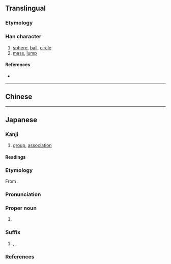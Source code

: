 {{also|團|团}}
{{character info/new}}
==Translingual==
{{Han simplified forms|團|団|团}}

===Etymology===
{{Han simp|團|f=專|t=寸}}

===Han character===
{{Han char|rn=31|rad=囗|as=03|sn=6|four=|canj=WDI|ids=⿴囗寸}}

# [[sphere]], [[ball]], [[circle]]
# [[mass]], [[lump]]

====References====
* {{Han ref|kx=0217.061|dkj=04703|dj=0444.090|hdz=10711.081|uh=56E3|ud=22243}}

----

==Chinese==
{{zh-see|團|v}}

----

==Japanese==
{{ja-kanji forms|団|團}}

===Kanji===
{{ja-kanji|grade=5|rs=囗03|kyu=團}}

# [[group]], [[association]]

====Readings====
{{ja-readings
|goon=だん
|kanon=たん
|toon=とん
|kun=かたまり-, まる-い
|nanori=あつ, まろ
}}

===Etymology===
{{ja-kanjitab|だん|yomi=o}}

From {{der|ja|ltc|sort=たん'|-}} {{ltc-l|團}}.

===Pronunciation===
{{ja-pron|yomi=goon|だん|acc=1|acc_ref=DJR}}

===Proper noun===
{{ja-pos|proper|だん}}

# {{surname|lang=ja|sort=だん|A=a|dot=}}

===Suffix===
{{ja-pos|suffix|だん|kyu=團}}

# {{l|en|group}}, {{l|en|team}}, {{l|en|gang}}
#: {{ja-usex|銀%河'''団'''|ぎん%が'''だん'''|a {{l|en|galaxy cluster|galaxy '''cluster'''}}}}
#: {{ja-usex|ロケット'''団'''|^ロケット-'''だん'''|{{w|Team Rocket|'''Team''' Rocket}}}}
#: {{ux|ja|CLAMP学園探偵'''団'''|tr=Kuranpu Gakuen Tantei'''dan'''|{{w|Clamp School Detectives|Clamp Academy Detective'''s'''}}}}

===References===
<references/>